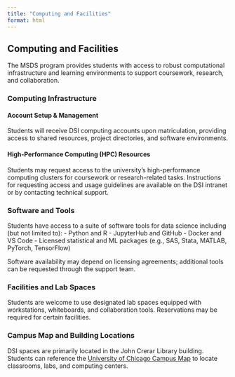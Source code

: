 ```yaml
---
title: "Computing and Facilities"
format: html
---
```


## Computing and Facilities

The MSDS program provides students with access to robust computational infrastructure and learning environments to support coursework, research, and collaboration.

### Computing Infrastructure

#### Account Setup & Management

Students will receive DSI computing accounts upon matriculation, providing access to shared resources, project directories, and software environments.

#### High-Performance Computing (HPC) Resources

Students may request access to the university’s high-performance computing clusters for coursework or research-related tasks. Instructions for requesting access and usage guidelines are available on the DSI intranet or by contacting technical support.

### Software and Tools

Students have access to a suite of software tools for data science including (but not limited to):
- Python and R
- JupyterHub and GitHub
- Docker and VS Code
- Licensed statistical and ML packages (e.g., SAS, Stata, MATLAB, PyTorch, TensorFlow)

Software availability may depend on licensing agreements; additional tools can be requested through the support team.

### Facilities and Lab Spaces

Students are welcome to use designated lab spaces equipped with workstations, whiteboards, and collaboration tools. Reservations may be required for certain facilities.

### Campus Map and Building Locations

DSI spaces are primarily located in the John Crerar Library building. Students can reference the [University of Chicago Campus Map](https://maps.uchicago.edu) to locate classrooms, labs, and computing centers.

